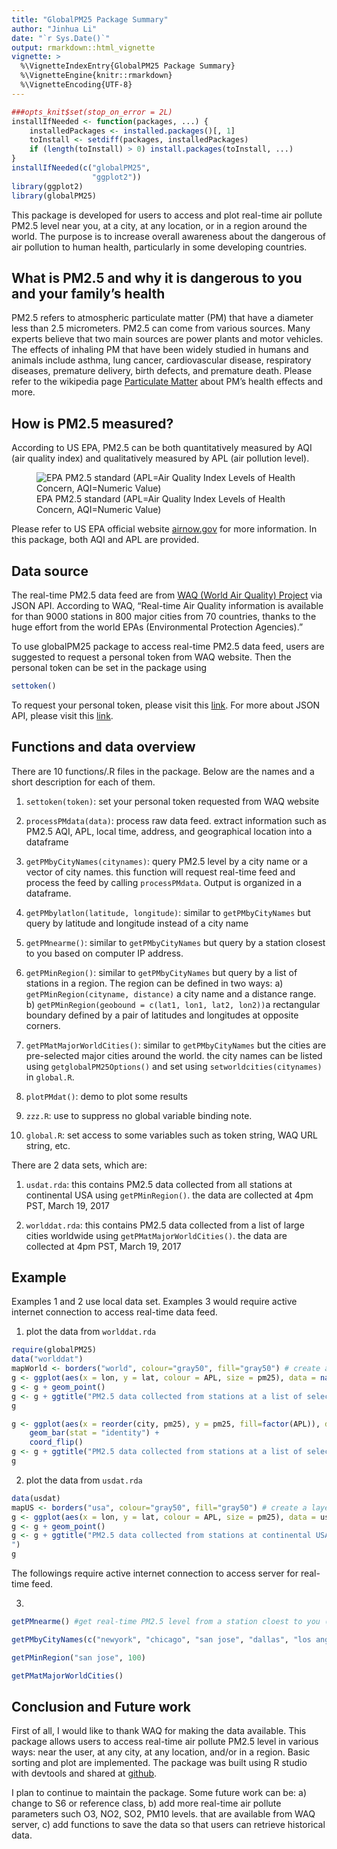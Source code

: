 ```yaml
---
title: "GlobalPM25 Package Summary"
author: "Jinhua Li"
date: "`r Sys.Date()`"
output: rmarkdown::html_vignette
vignette: >
  %\VignetteIndexEntry{GlobalPM25 Package Summary}
  %\VignetteEngine{knitr::rmarkdown}
  %\VignetteEncoding{UTF-8}
---
```


```r
###opts_knit$set(stop_on_error = 2L)
installIfNeeded <- function(packages, ...) {
    installedPackages <- installed.packages()[, 1]
    toInstall <- setdiff(packages, installedPackages)
    if (length(toInstall) > 0) install.packages(toInstall, ...)
}
installIfNeeded(c("globalPM25",
                  "ggplot2"))
library(ggplot2)
library(globalPM25)
```

This package is developed for users to access and plot real-time air pollute PM2.5 level near you, at a city, at any location, or in a region around the world. The purpose is to increase overall awareness about the dangerous of air pollution to human health, particularly in some developing countries. 


## What is PM2.5 and why it is dangerous to you and your family's health

PM2.5 refers to atmospheric particulate matter (PM) that have a diameter less than 2.5 micrometers. PM2.5 can come from various sources. Many experts believe that two main sources are power plants and motor vehicles. The effects of inhaling PM that have been widely studied in humans and animals include asthma, lung cancer, cardiovascular disease, respiratory diseases, premature delivery, birth defects, and premature death. Please refer to the wikipedia page [Particulate Matter](https://en.wikipedia.org/wiki/Particulates) about PM's health effects and more.  


## How is PM2.5 measured?

According to US EPA, PM2.5 can be both quantitatively measured by AQI  (air quality index) and qualitatively measured by APL (air pollution level). 

![EPA PM2.5 standard (APL=Air Quality Index Levels of Health Concern, AQI=Numeric Value)](EPApm25AQIOverview.png)

Please refer to US EPA official website [airnow.gov](https://airnow.gov/index.cfm?action=aqibasics.aqi) for more information. In this package, both AQI and APL are provided. 


## Data source 

The real-time PM2.5 data feed are from [WAQ (World Air Quality) Project](www.aqicn.org) via JSON API. According to WAQ, "Real-time Air Quality information is available for than 9000 stations in 800 major cities from 70 countries, thanks to the huge effort from the world EPAs (Environmental Protection Agencies)." 

To use globalPM25 package to access real-time PM2.5 data feed, users are suggested to request a personal token from WAQ website. Then the personal token can be set in the package using
```r
settoken()
```

To request your personal token, please visit this [link](http://aqicn.org/data-platform/token/). For more about JSON API, please visit this [link](http://aqicn.org/json-api/doc/).


## Functions and data overview 

There are 10 functions/.R files in the package. Below are the names and a short description for each of them.

1. `settoken(token)`: set your personal token requested from WAQ website

1. `processPMdata(data)`: process raw data feed. extract information such as PM2.5 AQI, APL, local time, address, and geographical location into a dataframe  

1. `getPMbyCityNames(citynames)`: query PM2.5 level by a city name or a vector of city names. this function will request real-time feed and process the feed by calling `processPMdata`. Output is organized in a dataframe. 

1. `getPMbylatlon(latitude, longitude)`: similar to `getPMbyCityNames` but query by latitude and longitude instead of a city name

1. `getPMnearme()`: similar to `getPMbyCityNames` but query by a station closest to you based on computer IP address.  

1. `getPMinRegion()`: similar to `getPMbyCityNames` but query by a list of stations in a region. The region can be defined in two ways: a) `getPMinRegion(cityname, distance)` a city name and a distance range. b) `getPMinRegion(geobound = c(lat1, lon1, lat2, lon2))`a rectangular boundary defined by a pair of latitudes and longitudes at opposite corners. 

1. `getPMatMajorWorldCities()`: similar to `getPMbyCityNames` but the cities are pre-selected major cities around the world. the city names can be listed using `getglobalPM25Options()` and set using `setworldcities(citynames)` in `global.R`. 

1. `plotPMdat()`: demo to plot some results

1. `zzz.R`: use to suppress no global variable binding note. 

1. `global.R`: set access to some variables such as token string, WAQ URL string, etc.

There are 2 data sets, which are:

1. `usdat.rda`: this contains PM2.5 data collected from all stations at continental USA using `getPMinRegion()`. the data are collected at 4pm PST, March 19, 2017

1. `worlddat.rda`: this contains PM2.5 data collected from a list of large cities worldwide using `getPMatMajorWorldCities()`. the data are collected at 4pm PST, March 19, 2017

## Example

Examples 1 and 2 use local data set. Examples 3 would require active internet connection to access real-time data feed. 


1. plot the data from `worlddat.rda`
```r
require(globalPM25)
data("worlddat")
mapWorld <- borders("world", colour="gray50", fill="gray50") # create a layer of borders
g <- ggplot(aes(x = lon, y = lat, colour = APL, size = pm25), data = na.omit(worlddat)) +   mapWorld
g <- g + geom_point()
g <- g + ggtitle("PM2.5 data collected from stations at a list of selected cities worldwide; \n the data are sampled at 4pm PST, March 19, 2017")
g
```

```r
g <- ggplot(aes(x = reorder(city, pm25), y = pm25, fill=factor(APL)), data = na.omit(worlddat)) +
    geom_bar(stat = "identity") +
    coord_flip()
g <- g + ggtitle("PM2.5 data collected from stations at a list of selected cities worldwide; \n the data are sampled at 4pm PST, March 19, 2017")
g
```


2. plot the data from `usdat.rda`
```r
data(usdat)
mapUS <- borders("usa", colour="gray50", fill="gray50") # create a layer of borders
g <- ggplot(aes(x = lon, y = lat, colour = APL, size = pm25), data = usdat) +   mapUS
g <- g + geom_point()
g <- g + ggtitle("PM2.5 data collected from stations at continental USA; \n the data are sampled at 4pm PST, March 19, 2017
")
g
```


The followings require active internet connection to access server for real-time feed. 

3. 
```r
getPMnearme() #get real-time PM2.5 level from a station cloest to you (base on your computer ip address)
```
```r
getPMbyCityNames(c("newyork", "chicago", "san jose", "dallas", "los angeles"))
```

```r
getPMinRegion("san jose", 100)
```

```r
getPMatMajorWorldCities()
```


## Conclusion and Future work
First of all, I would like to thank WAQ for making the data available. This package allows users to access real-time air pollute PM2.5 level in various ways: near the user, at any city, at any location, and/or in a region. Basic sorting and plot are implemented. The package was built using R studio with devtools and shared at [github](https://github.com/jinhuali/globalPM25). 

I plan to continue to maintain the package. Some future work can be: a) change to S6 or reference class, b) add more real-time air pollute parameters such O3, NO2, SO2, PM10 levels. that are available from WAQ server, c) add functions to save the data so that users can retrieve historical data. 

